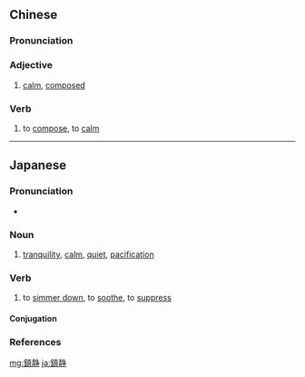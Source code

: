 {{also|鎮靜}}
==Chinese==
{{zh-forms|s=镇静}}

===Pronunciation===
{{zh-pron
|m=zhènjìng
|c=zan3 zing6
|mn=tìn-chēng
|ma=Zh-zhènjìng.ogg
|cat=a,v
}}

===Adjective===
{{zh-adj}}

# [[calm]], [[composed]]

===Verb===
{{zh-verb}}

# to [[compose]], to [[calm]]

----

==Japanese==
{{ja-kanjitab|ちん|せい|yomi=o}}

===Pronunciation===
* {{ja-pron|ちんせい|y=o|acc=0|acc_ref=NHK}}

===Noun===
{{ja-noun|ちんせい}}

# [[tranquility]], [[calm]], [[quiet]], [[pacification]]

===Verb===
{{ja-verb-suru|ちんせい}}

# to [[simmer down]], to [[soothe]], to [[suppress]]

====Conjugation====
{{ja-suru|ちんせい}}

===References===
<references/>

[[mg:鎮静]]
[[ja:鎮静]]